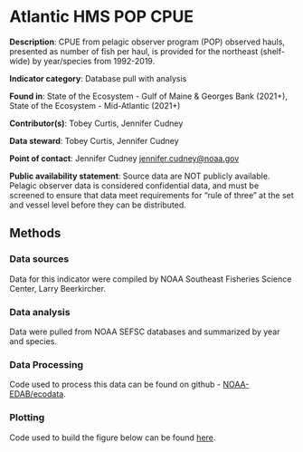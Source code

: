 # Atlantic HMS POP CPUE

**Description**: CPUE from pelagic observer program (POP) observed hauls, presented as number of fish per haul, is provided for the northeast (shelf-wide) by year/species from 1992-2019.

**Indicator category**: Database pull with analysis

**Found in**: State of the Ecosystem - Gulf of Maine & Georges Bank (2021+), State of the Ecosystem - Mid-Atlantic (2021+)

**Contributor(s)**: Tobey Curtis, Jennifer Cudney
  
**Data steward**:  Tobey Curtis, Jennifer Cudney
  
**Point of contact**:  Jennifer Cudney <jennifer.cudney@noaa.gov>
  
**Public availability statement**: Source data are NOT publicly available. Pelagic observer data is considered confidential data, and must be screened to ensure that data meet requirements for "rule of three" at the set and vessel level before they can be distributed. 


## Methods

### Data sources
Data for this indicator were compiled by NOAA Southeast Fisheries Science Center, Larry Beerkircher. 


### Data analysis
Data were pulled from NOAA SEFSC databases and summarized by year and species. 

### Data Processing 
Code used to process this data can be found on github - [NOAA-EDAB/ecodata](https://github.com/NOAA-EDAB/ecodata/blob/master/data-raw/get_hms_cpue.R).

### Plotting

Code used to build the figure below can be found [here](https://github.com/NOAA-EDAB/ecodata/blob/master/chunk-scripts/macrofauna_MAB.Rmd-hms-cpue-sharks.R).

```r

```
